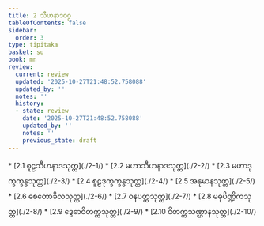 ```yaml
---
title: 2 သီဟနာဒဝဂ္ဂ
tableOfContents: false
sidebar:
  order: 3
type: tipitaka
basket: su
book: mn
review:
  current: review
  updated: '2025-10-27T21:48:52.758088'
  updated_by: ''
  notes: ''
  history:
  - state: review
    date: '2025-10-27T21:48:52.758088'
    updated_by: ''
    notes: ''
    previous_state: draft
---
```



<ReviewStatus review={frontmatter.review} showDetails={true} />

<HypothesisAnnotation frontmatter={frontmatter} />

<DynamicBreadcrumb />



<TableOfContents book="mn" section="2">
* [2.1 စူဠသီဟနာဒသုတ္တ](./2-1/)
* [2.2 မဟာသီဟနာဒသုတ္တ](./2-2/)
* [2.3 မဟာဒုက္ခက္ခန္ဓသုတ္တ](./2-3/)
* [2.4 စူဠဒုက္ခက္ခန္ဓသုတ္တ](./2-4/)
* [2.5 အနုမာနသုတ္တ](./2-5/)
* [2.6 စေတောခိလသုတ္တ](./2-6/)
* [2.7 ဝနပတ္ထသုတ္တ](./2-7/)
* [2.8 မဓုပိဏ္ဍိကသုတ္တ](./2-8/)
* [2.9 ဒွေဓာဝိတက္ကသုတ္တ](./2-9/)
* [2.10 ဝိတက္ကသဏ္ဌာနသုတ္တ](./2-10/)
</TableOfContents>